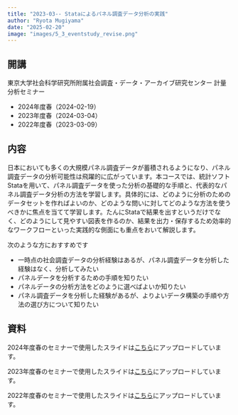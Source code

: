 ```yaml
---
title: "2023-03-- Stataによるパネル調査データ分析の実践"
author: "Ryota Mugiyama"
date: "2025-02-20"
image: "images/5_3_eventstudy_revise.png"
---
```


## 開講

東京大学社会科学研究所附属社会調査・データ・アーカイブ研究センター 計量分析セミナー

- 2024年度春（2024-02-19）
- 2023年度春（2024-03-04）
- 2022年度春（2023-03-09）

## 内容

日本においても多くの大規模パネル調査データが蓄積されるようになり、パネル調査データの分析可能性は飛躍的に広がっています。本コースでは、統計ソフトStataを用いて、パネル調査データを使った分析の基礎的な手順と、代表的なパネル調査データ分析の方法を学習します。具体的には、どのように分析のためのデータセットを作ればよいのか、どのような問いに対してどのような方法を使うべきかに焦点を当てて学習します。たんにStataで結果を出すというだけでなく、どのようにして見やすい図表を作るのか、結果を出力・保存するため効率的なワークフローといった実践的な側面にも重点をおいて解説します。

次のような方におすすめです

- 一時点の社会調査データの分析経験はあるが、パネル調査データを分析した経験はなく、分析してみたい
- パネルデータを分析するための手順を知りたい
- パネルデータの分析方法をどのように選べばよいか知りたい
- パネル調査データを分析した経験があるが、よりよいデータ構築の手順や方法の選び方について知りたい

## 資料

2024年度春のセミナーで使用したスライドは[こちら](2025-02-19-CSRDA-StatSeminar.pdf)にアップロードしています。

2023年度春のセミナーで使用したスライドは[こちら](2024-03-04-CSRDA-StatSeminar.pdf)にアップロードしています。

2022年度春のセミナーで使用したスライドは[こちら](2023-03-09-CSRDA-StatSeminar.pdf)にアップロードしています。
